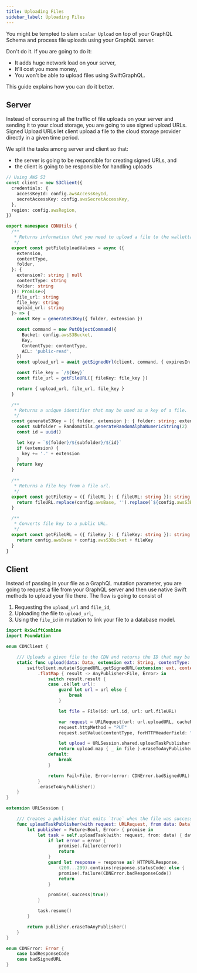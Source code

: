```yaml
---
title: Uploading Files
sidebar_label: Uploading Files
---
```


You might be tempted to slam `scalar Upload` on top of your GraphQL Schema and process file uploads using your GraphQL server.

Don't do it. If you are going to do it:

- It adds huge network load on your server,
- It'll cost you more money,
- You won't be able to upload files using SwiftGraphQL.

This guide explains how you can do it better.

## Server

Instead of consuming all the traffic of file uploads on your server and sending it to your cloud storage, you are going to use signed upload URLs. Signed Upload URLs let client upload a file to the cloud storage provider directly in a given time period.

We split the tasks among server and client so that:

- the server is going to be responsible for creating signed URLs, and
- the client is going to be responsible for handling uploads

```typescript
// Using AWS S3
const client = new S3Client({
  credentials: {
    accessKeyId: config.awsAccessKeyId,
    secretAccessKey: config.awsSecretAccessKey,
  },
  region: config.awsRegion,
})

export namespace CDNUtils {
  /**
   * Returns information that you need to upload a file to the walletta CDN.
   */
  export const getFileUploadValues = async ({
    extension,
    contentType,
    folder,
  }: {
    extension?: string | null
    contentType: string
    folder: string
  }): Promise<{
    file_url: string
    file_key: string
    upload_url: string
  }> => {
    const Key = generateS3Key({ folder, extension })

    const command = new PutObjectCommand({
      Bucket: config.awsS3Bucket,
      Key,
      ContentType: contentType,
      ACL: 'public-read',
    })
    const upload_url = await getSignedUrl(client, command, { expiresIn: 3600 })

    const file_key = `/${Key}`
    const file_url = getFileURL({ fileKey: file_key })

    return { upload_url, file_url, file_key }
  }

  /**
   * Returns a unique identifier that may be used as a key of a file.
   */
  const generateS3Key = ({ folder, extension }: { folder: string; extension?: string | null }): string => {
    const subfolder = RandomUtils.generateRandomAlphaNumericString(2)
    const id = uuid()

    let key = `${folder}/${subfolder}/${id}`
    if (extension) {
      key += '.' + extension
    }
    return key
  }

  /**
   * Returns a file key from a file url.
   */
  export const getFileKey = ({ fileURL }: { fileURL: string }): string => {
    return fileURL.replace(config.awsBase, '').replace(`${config.awsS3Bucket}/`, '')
  }

  /**
   * Converts file key to a public URL.
   */
  export const getFileURL = ({ fileKey }: { fileKey: string }): string => {
    return config.awsBase + config.awsS3Bucket + fileKey
  }
}
```

## Client

Instead of passing in your file as a GraphQL mutation parameter, you are going to request a file from your GraphQL server and then use native Swift methods to upload your file there. The flow is going to consist of

1. Requesting the `upload_url` and `file_id`,
1. Uploading the file to `upload_url`,
1. Using the `file_id` in mutation to link your file to a database model.

```swift
import RxSwiftCombine
import Foundation

enum CDNClient {

    /// Uploads a given file to the CDN and returns the ID that may be used to identify it.
    static func upload(data: Data, extension ext: String, contentType: String) -> AnyPublisher<File, Error> {
        swiftclient.mutate(SignedURL.getSignedURL(extension: ext, contentType: contentType))
            .flatMap { result -> AnyPublisher<File, Error> in
                switch result.result {
                case .ok(let url):
                    guard let url = url else {
                        break
                    }

                    let file = File(id: url.id, url: url.fileURL)

                    var request = URLRequest(url: url.uploadURL, cachePolicy: .reloadIgnoringLocalCacheData)
                    request.httpMethod = "PUT"
                    request.setValue(contentType, forHTTPHeaderField: "Content-Type")

                    let upload = URLSession.shared.uploadTaskPublisher(with: request, from: data)
                    return upload.map { _ in file }.eraseToAnyPublisher()
                default:
                    break
                }

                return Fail<File, Error>(error: CDNError.badSignedURL).eraseToAnyPublisher()
            }
            .eraseToAnyPublisher()
    }
}

extension URLSession {

    /// Creates a publisher that emits `true` when the file was successfully uploaded to a given URL.
    func uploadTaskPublisher(with request: URLRequest, from data: Data) -> AnyPublisher<Bool, Error> {
        let publisher = Future<Bool, Error> { promise in
            let task = self.uploadTask(with: request, from: data) { data, response, error in
                if let error = error {
                    promise(.failure(error))
                    return
                }
                guard let response = response as? HTTPURLResponse,
                    (200...299).contains(response.statusCode) else {
                    promise(.failure(CDNError.badResponseCode))
                    return
                }

                promise(.success(true))
            }

            task.resume()
        }

        return publisher.eraseToAnyPublisher()
    }
}

enum CDNError: Error {
    case badResponseCode
    case badSignedURL
}
```
